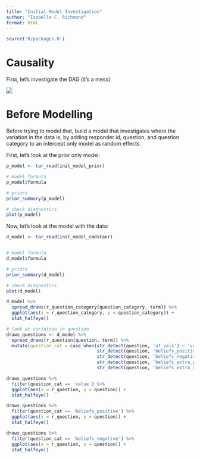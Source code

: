 ```yaml
---
title: "Initial Model Investigation"
author: "Isabella C. Richmond"
format: html
---
```


```r
source('R/packages.R')
```

# Causality 

First, let's investigate the DAG (it's a mess)

![](graphics/dag.png)

# Before Modelling 

Before trying to model that, build a model that investigates where the variation in the data is, by adding responder id, question, and question category to an intercept only model as random effects. 

First, let's look at the prior only model:

```r
p_model <- tar_read(init_model_prior)

# model formula
p_model$formula

# priors
prior_summary(p_model)

# check diagnostics
plot(p_model)

```


Now, let's look at the model with the data: 

```r
d_model <- tar_read(init_model_cmdstanr)


# model formula
d_model$formula

# priors
prior_summary(d_model)

# check diagnostics
plot(d_model)

d_model %>% 
  spread_draws(r_question_category[question_category, term]) %>% 
  ggplot(aes(x = r_question_category, y = question_category)) +
  stat_halfeye()

# look at variation in question
draws_questions <- d_model %>% 
  spread_draws(r_question[question, term]) %>% 
  mutate(question_cat = case_when(str_detect(question, 'uf_vals') ~ 'value',
                                  str_detect(question, 'beliefs_positive') ~ 'beliefs_positive',
                                  str_detect(question, 'beliefs_negative') ~ 'beliefs_negative',
                                  str_detect(question, 'beliefs_extra_positive') ~ 'beliefs_positive', 
                                  str_detect(question, 'beliefs_extra_negative') ~ 'beliefs_negative'))

draws_questions %>% 
  filter(question_cat == 'value') %>%
  ggplot(aes(x = r_question, y = question)) +
  stat_halfeye()

draws_questions %>% 
  filter(question_cat == 'beliefs_positive') %>% 
  ggplot(aes(x = r_question, y = question)) +
  stat_halfeye()

draws_questions %>% 
  filter(question_cat == 'beliefs_negative') %>% 
  ggplot(aes(x = r_question, y = question)) +
  stat_halfeye()
```
